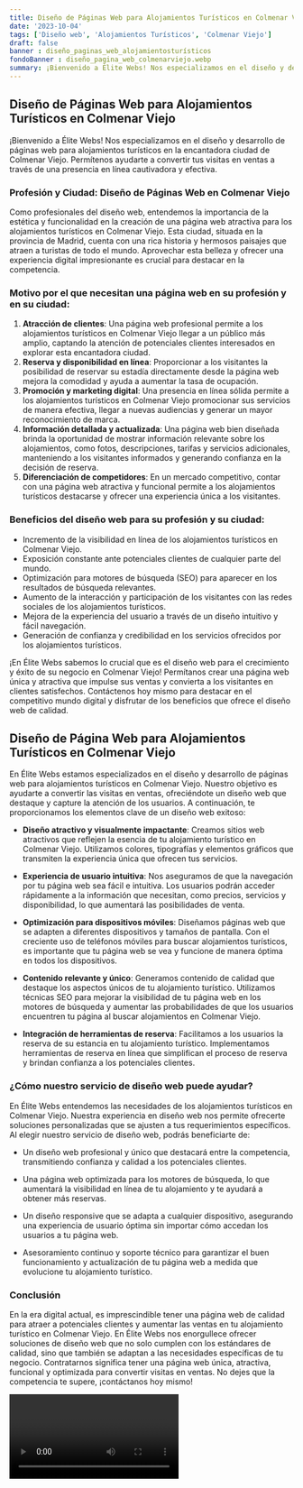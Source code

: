 ```yaml
---
title: Diseño de Páginas Web para Alojamientos Turísticos en Colmenar Viejo
date: '2023-10-04'
tags: ['Diseño web', 'Alojamientos Turísticos', 'Colmenar Viejo']
draft: false
banner : diseño_paginas_web_alojamientosturísticos
fondoBanner : diseño_pagina_web_colmenarviejo.webp
summary: ¡Bienvenido a Élite Webs! Nos especializamos en el diseño y desarrollo de páginas web para alojamientos turísticos en la encantadora ciudad de Colmenar Viejo. Permítenos ayudarte a convertir tus visitas en ventas a través de una presencia en línea cautivadora y efectiva.
---
```


## **Diseño de Páginas Web para Alojamientos Turísticos en Colmenar Viejo**

¡Bienvenido a Élite Webs! Nos especializamos en el diseño y desarrollo de páginas web para alojamientos turísticos en la encantadora ciudad de Colmenar Viejo. Permítenos ayudarte a convertir tus visitas en ventas a través de una presencia en línea cautivadora y efectiva.

### **Profesión y Ciudad: Diseño de Páginas Web en Colmenar Viejo**

Como profesionales del diseño web, entendemos la importancia de la estética y funcionalidad en la creación de una página web atractiva para los alojamientos turísticos en Colmenar Viejo. Esta ciudad, situada en la provincia de Madrid, cuenta con una rica historia y hermosos paisajes que atraen a turistas de todo el mundo. Aprovechar esta belleza y ofrecer una experiencia digital impresionante es crucial para destacar en la competencia.

### **Motivo por el que necesitan una página web en su profesión y en su ciudad:**

1. **Atracción de clientes**: Una página web profesional permite a los alojamientos turísticos en Colmenar Viejo llegar a un público más amplio, captando la atención de potenciales clientes interesados en explorar esta encantadora ciudad.
2. **Reserva y disponibilidad en línea**: Proporcionar a los visitantes la posibilidad de reservar su estadía directamente desde la página web mejora la comodidad y ayuda a aumentar la tasa de ocupación.
3. **Promoción y marketing digital**: Una presencia en línea sólida permite a los alojamientos turísticos en Colmenar Viejo promocionar sus servicios de manera efectiva, llegar a nuevas audiencias y generar un mayor reconocimiento de marca.
4. **Información detallada y actualizada**: Una página web bien diseñada brinda la oportunidad de mostrar información relevante sobre los alojamientos, como fotos, descripciones, tarifas y servicios adicionales, manteniendo a los visitantes informados y generando confianza en la decisión de reserva.
5. **Diferenciación de competidores**: En un mercado competitivo, contar con una página web atractiva y funcional permite a los alojamientos turísticos destacarse y ofrecer una experiencia única a los visitantes.

### **Beneficios del diseño web para su profesión y su ciudad:**

- Incremento de la visibilidad en línea de los alojamientos turísticos en Colmenar Viejo.
- Exposición constante ante potenciales clientes de cualquier parte del mundo.
- Optimización para motores de búsqueda (SEO) para aparecer en los resultados de búsqueda relevantes.
- Aumento de la interacción y participación de los visitantes con las redes sociales de los alojamientos turísticos.
- Mejora de la experiencia del usuario a través de un diseño intuitivo y fácil navegación.
- Generación de confianza y credibilidad en los servicios ofrecidos por los alojamientos turísticos.

¡En Élite Webs sabemos lo crucial que es el diseño web para el crecimiento y éxito de su negocio en Colmenar Viejo! Permítanos crear una página web única y atractiva que impulse sus ventas y convierta a los visitantes en clientes satisfechos. Contáctenos hoy mismo para destacar en el competitivo mundo digital y disfrutar de los beneficios que ofrece el diseño web de calidad.

<GifSeo />

<Cta />

## Diseño de Página Web para Alojamientos Turísticos en Colmenar Viejo

En Élite Webs estamos especializados en el diseño y desarrollo de páginas web para alojamientos turísticos en Colmenar Viejo. Nuestro objetivo es ayudarte a convertir las visitas en ventas, ofreciéndote un diseño web que destaque y capture la atención de los usuarios. A continuación, te proporcionamos los elementos clave de un diseño web exitoso:

- **Diseño atractivo y visualmente impactante**: Creamos sitios web atractivos que reflejen la esencia de tu alojamiento turístico en Colmenar Viejo. Utilizamos colores, tipografías y elementos gráficos que transmiten la experiencia única que ofrecen tus servicios.

- **Experiencia de usuario intuitiva**: Nos aseguramos de que la navegación por tu página web sea fácil e intuitiva. Los usuarios podrán acceder rápidamente a la información que necesitan, como precios, servicios y disponibilidad, lo que aumentará las posibilidades de venta.

- **Optimización para dispositivos móviles**: Diseñamos páginas web que se adapten a diferentes dispositivos y tamaños de pantalla. Con el creciente uso de teléfonos móviles para buscar alojamientos turísticos, es importante que tu página web se vea y funcione de manera óptima en todos los dispositivos.

- **Contenido relevante y único**: Generamos contenido de calidad que destaque los aspectos únicos de tu alojamiento turístico. Utilizamos técnicas SEO para mejorar la visibilidad de tu página web en los motores de búsqueda y aumentar las probabilidades de que los usuarios encuentren tu página al buscar alojamientos en Colmenar Viejo.

- **Integración de herramientas de reserva**: Facilitamos a los usuarios la reserva de su estancia en tu alojamiento turístico. Implementamos herramientas de reserva en línea que simplifican el proceso de reserva y brindan confianza a los potenciales clientes.

### ¿Cómo nuestro servicio de diseño web puede ayudar?

En Élite Webs entendemos las necesidades de los alojamientos turísticos en Colmenar Viejo. Nuestra experiencia en diseño web nos permite ofrecerte soluciones personalizadas que se ajusten a tus requerimientos específicos. Al elegir nuestro servicio de diseño web, podrás beneficiarte de:

- Un diseño web profesional y único que destacará entre la competencia, transmitiendo confianza y calidad a los potenciales clientes.

- Una página web optimizada para los motores de búsqueda, lo que aumentará la visibilidad en línea de tu alojamiento y te ayudará a obtener más reservas.

- Un diseño responsive que se adapta a cualquier dispositivo, asegurando una experiencia de usuario óptima sin importar cómo accedan los usuarios a tu página web.

- Asesoramiento continuo y soporte técnico para garantizar el buen funcionamiento y actualización de tu página web a medida que evolucione tu alojamiento turístico.

### Conclusión

En la era digital actual, es imprescindible tener una página web de calidad para atraer a potenciales clientes y aumentar las ventas en tu alojamiento turístico en Colmenar Viejo. En Élite Webs nos enorgullece ofrecer soluciones de diseño web que no solo cumplen con los estándares de calidad, sino que también se adaptan a las necesidades específicas de tu negocio. Contratarnos significa tener una página web única, atractiva, funcional y optimizada para convertir visitas en ventas. No dejes que la competencia te supere, ¡contáctanos hoy mismo!

<Video />

<CtaBot job='Alojamientos Turísticos' city='Colmenar Viejo'/>

<Gmaps query='Colmenar Viejo+españa+maps' />